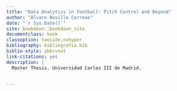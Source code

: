 ```yaml
--- 
title: "Data Analytics in Football: Pitch Control and Beyond"
author: "Álvaro Novillo Correas"
date: "`r Sys.Date()`"
site: bookdown::bookdown_site
documentclass: book
classoption: twoside,nohyper
bibliography: bibliografia.bib
biblio-style: abbrvnat
link-citations: yes
description: |
  Master Thesis. Universidad Carlos III de Madrid. 


---
```




